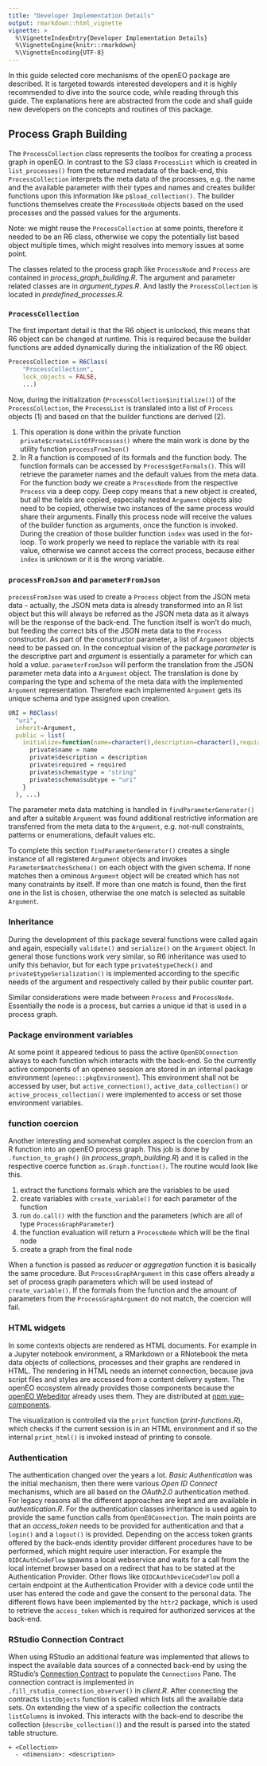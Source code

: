 ```yaml
---
title: "Developer Implementation Details"
output: rmarkdown::html_vignette
vignette: >
  %\VignetteIndexEntry{Developer Implementation Details}
  %\VignetteEngine{knitr::rmarkdown}
  %\VignetteEncoding{UTF-8}
---
```


In this guide selected core mechanisms of the openEO package are described. It is targeted towards interested developers and it is highly recommended to dive into the source code, while reading through this guide. The explanations here are abstracted from the code and shall guide new developers on the concepts and routines of this package.

## Process Graph Building

The `ProcessCollection` class represents the toolbox for creating a process graph in openEO. In contrast to the S3 class `ProcessList` which is created in `list_processes()` from the returned metadata of the back-end, this `ProcessCollection` interprets the meta data of the processes, e.g. the name and the available parameter with their types and names and creates builder functions upon this information like `p$load_collection()`. The builder functions themselves create the `ProcessNode` objects based on the used processes and the passed values for the arguments.

Note: we might reuse the `ProcessCollection` at some points, therefore it needed to be an R6 class, otherwise we copy the potentially list based object multiple times, which might resolves into memory issues at some point.

The classes related to the process graph like `ProcessNode` and `Process` are contained in *process_graph_building.R*. The argument and parameter related classes are in *argument_types.R*. And lastly the `ProcessCollection` is located in *predefined_processes.R*.

### `ProcessCollection`

The first important detail is that the R6 object is unlocked, this means that R6 object can be changed at runtime. This is required because the builder functions are added dynamically during the initialization of the R6 object.

```r
ProcessCollection = R6Class(
    "ProcessCollection",
    lock_objects = FALSE,
    ...)
```

Now, during the initialization (`ProcessCollection$initialize()`) of the `ProcessCollection`, the `ProcessList` is translated into a list of `Process` objects (1) and based on that the builder functions are derived (2).

1.  This operation is done within the private function `private$createListOfProcesses()` where the main work is done by the utility function `processFromJson()`
2.  In R a function is composed of its formals and the function body. The function formals can be accessed by `Process$getFormals()`. This will retrieve the parameter names and the default values from the meta data. For the function body we create a `ProcessNode` from the respective `Process` via a deep copy. Deep copy means that a new object is created, but all the fields are copied, especially nested `Argument` objects also need to be copied, otherwise two instances of the same process would share their arguments. Finally this process node will receive the values of the builder function as arguments, once the function is invoked. During the creation of those builder function `index` was used in the for-loop. To work properly we need to replace the variable with its real value, otherwise we cannot access the correct process, because either `index` is unknown or it is the wrong variable.

### `processFromJson` and `parameterFromJson`

`processFromJson` was used to create a `Process` object from the JSON meta data - actually, the JSON meta data is already transformed into an R list object but this will always be referred as the JSON meta data as it always will be the response of the back-end. The function itself is won't do much, but feeding the correct bits of the JSON meta data to the `Process` constructor. As part of the constructor parameter, a list of `Argument` objects need to be passed on. In the conceptual vision of the package *parameter* is the descriptive part and *argument* is essentially a parameter for which can hold a *value*. `parameterFromJson` will perform the translation from the JSON parameter meta data into a `Argument` object. The translation is done by comparing the type and schema of the meta data with the implemented `Argument` representation. Therefore each implemented `Argument` gets its unique schema and type assigned upon creation.

```r
URI = R6Class(
  "uri",
  inherit=Argument,
  public = list(
    initialize=function(name=character(),description=character(),required=FALSE) {
      private$name = name
      private$description = description
      private$required = required
      private$schema$type = "string"
      private$schema$subtype = "uri"
    }
  ), ...)
```

The parameter meta data matching is handled in `findParameterGenerator()` and after a suitable `Argument` was found additional restrictive information are transferred from the meta data to the `Argument`, e.g. not-null constraints, patterns or enumerations, default values etc.

To complete this section `findParameterGenerator()` creates a single instance of all registered `Argument` objects and invokes `Parameter$matchesSchema()` on each object with the given schema. If none matches then a ominous `Argument` object will be created which has not many constraints by itself. If more than one match is found, then the first one in the list is chosen, otherwise the one match is selected as suitable `Argument`.

### Inheritance

During the development of this package several functions were called again and again, especially `validate()` and `serialize()` on the `Argument` object. In general those functions work very similar, so R6 inheritance was used to unify this behavior, but for each type `private$typeCheck()` and `private$typeSerialization()` is implemented according to the specific needs of the argument and respectively called by their public counter part.

Similar considerations were made between `Process` and `ProcessNode`. Essentially the node is a process, but carries a unique id that is used in a process graph.

### Package environment variables

At some point it appeared tedious to pass the active `OpenEOConnection` always to each function which interacts with the back-end. So the currently active components of an openeo session are stored in an internal package environment (`openeo:::pkgEnvironment`). This environment shall not be accessed by user, but `active_connection()`, `active_data_collection()` or `active_process_collection()` were implemented to access or set those environment variables.

### function coercion

Another interesting and somewhat complex aspect is the coercion from an R function into an openEO process graph. This job is done by `.function_to_graph()` (in *process_graph_building.R*) and it is called in the respective coerce function `as.Graph.function()`. The routine would look like this.

1.  extract the functions formals which are the variables to be used
2.  create variables with `create_variable()` for each parameter of the function
3.  run `do.call()` with the function and the parameters (which are all of type `ProcessGraphParameter`)
4.  the function evaluation will return a `ProcessNode` which will be the final node
5.  create a graph from the final node

When a function is passed as *reducer* or *aggregation* function it is basically the same procedure. But `ProcessGraphArgument` in this case offers already a set of process graph parameters which will be used instead of `create_variable()`. If the formals from the function and the amount of parameters from the `ProcessGraphArgument` do not match, the coercion will fail.

### HTML widgets

In some contexts objects are rendered as HTML documents. For example in a Jupyter notebook environment, a RMarkdown or a RNotebook the meta data objects of collections, processes and their graphs are rendered in HTML. The rendering in HTML needs an internet connection, because java script files and styles are accessed from a content delivery system. The openEO ecosystem already provides those components because the [openEO Webeditor](https://editor.openeo.org/) already uses them. They are distributed at [npm vue-components](https://www.npmjs.com/package/@openeo/vue-components).

The visualization is controlled via the `print` function (*print-functions.R*), which checks if the current session is in an HTML environment and if so the internal `print_html()` is invoked instead of printing to console.

### Authentication

The authentication changed over the years a lot. *Basic Authentication* was the initial mechanism, then there were various *Open ID Connect* mechanisms, which are all based on the *OAuth2.0* authentication method. For legacy reasons all the different approaches are kept and are available in *authentication.R*. For the authentication classes inheritance is used again to provide the same function calls from `OpenEOConnection`. The main points are that an *access_token* needs to be provided for authentication and that a `login()` and a `logout()` is provided. Depending on the access token grants offered by the back-ends identity provider different procedures have to be performed, which might require user interaction. For example the `OIDCAuthCodeFlow` spawns a local webservice and waits for a call from the local internet browser based on a redirect that has to be stated at the Authentication Provider. Other flows like `OIDCAuthDeviceCodeFlow` poll a certain endpoint at the Authentication Provider with a device code until the user has entered the code and gave the consent to the personal data. The different flows have been implemented by the `httr2` package, which is used to retrieve the `access_token` which is required for authorized services at the back-end.

### RStudio Connection Contract

When using RStudio an additional feature was implemented that allows to inspect the available data sources of a connected back-end by using the RStudio's [Connection Contract](https://solutions.posit.co/connections/db/advanced/contract/) to populate the `Connections` Pane. The connection contract is implemented in `.fill_rstudio_connection_observer()` in *client.R*. After connecting the contracts `listObjects` function is called which lists all the available data sets. On extending the view of a specific collection the contracts `listColumns` is invoked. This interacts with the back-end to describe the collection (`describe_collection()`) and the result is parsed into the stated table structure.

```         
+ <Collection>
  - <dimension>: <description>
```
